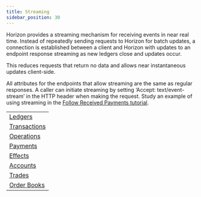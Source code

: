 ```yaml
---
title: Streaming
sidebar_position: 30
---
```



Horizon provides a streaming mechanism for receiving events in near real time. Instead of repeatedly sending requests to Horizon for batch updates, a connection is established between a client and Horizon with updates to an endpoint response streaming as new ledgers close and updates occur.

This reduces requests that return no data and allows near instantaneous updates client-side.

All attributes for the endpoints that allow streaming are the same as regular responses. A caller can initiate streaming by setting ‘Accept: text/event-stream’ in the HTTP header when making the request. Study an example of using streaming in the [Follow Received Payments tutorial](/docs/tutorials/follow-received-payments).

<MethodTable title="Endpoints with Streaming">

|                                                        |
| ------------------------------------------------------ |
| [Ledgers](../resources/ledgers/README.mdx)             |
| [Transactions](../resources/transactions/README.mdx)   |
| [Operations](../resources/operations/README.mdx)       |
| [Payments](../resources/operations/object/payment.mdx) |
| [Effects](../resources/effects/README.mdx)             |
| [Accounts](../resources/accounts/README.mdx)           |
| [Trades](../resources/trades/README.mdx)               |
| [Order Books](../aggregations/order-books/README.mdx)  |

</MethodTable>
